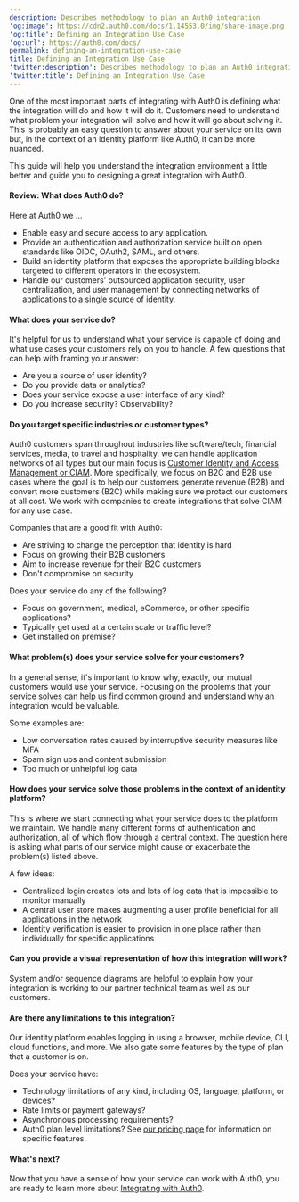 ```yaml
---
description: Describes methodology to plan an Auth0 integration
'og:image': https://cdn2.auth0.com/docs/1.14553.0/img/share-image.png
'og:title': Defining an Integration Use Case
'og:url': https://auth0.com/docs/
permalink: defining-an-integration-use-case
title: Defining an Integration Use Case
'twitter:description': Describes methodology to plan an Auth0 integration
'twitter:title': Defining an Integration Use Case
---
```

One of the most important parts of integrating with Auth0 is defining what the integration will do and how it will do it. Customers need to understand what problem your integration will solve and how it will go about solving it. This is probably an easy question to answer about your service on its own but, in the context of an identity platform like Auth0, it can be more nuanced.

This guide will help you understand the integration environment a little better and guide you to designing a great integration with Auth0.

#### Review: What does Auth0 do?

Here at Auth0 we ...

* Enable easy and secure access to any application.
* Provide an authentication and authorization service built on open standards like OIDC, OAuth2, <Tooltip tip="Security Assertion Markup Language (SAML): Standardized protocol allowing two parties to exchange authentication information without a password." cta="View Glossary" href="/docs/glossary?term=SAML">SAML</Tooltip>, and others.
* Build an identity platform that exposes the appropriate building blocks targeted to different operators in the ecosystem.
* Handle our customers' outsourced application security, user centralization, and user management by connecting networks of applications to a single source of identity.

#### What does your service do?

It's helpful for us to understand what your service is capable of doing and what use cases your customers rely on you to handle. A few questions that can help with framing your answer:

* Are you a source of user identity?
* Do you provide data or analytics?
* Does your service expose a user interface of any kind?
* Do you increase security? Observability?

#### Do you target specific industries or customer types?

Auth0 customers span throughout industries like software/tech, financial services, media, to travel and hospitality. we can handle application networks of all types but our main focus is [Customer Identity and Access Management or CIAM](https://auth0.com/blog/what-is-ciam/). More specifically, we focus on B2C and B2B use cases where the goal is to help our customers generate revenue (B2B) and convert more customers (B2C) while making sure we protect our customers at all cost. We work with companies to create integrations that solve CIAM for any use case.

Companies that are a good fit with Auth0:

* Are striving to change the perception that identity is hard
* Focus on growing their B2B customers
* Aim to increase revenue for their B2C customers
* Don't compromise on security

Does your service do any of the following?

* Focus on government, medical, eCommerce, or other specific applications?
* Typically get used at a certain scale or traffic level?
* Get installed on premise?

#### What problem(s) does your service solve for your customers?

In a general sense, it's important to know why, exactly, our mutual customers would use your service. Focusing on the problems that your service solves can help us find common ground and understand why an integration would be valuable.

Some examples are:

* Low conversation rates caused by interruptive security measures like <Tooltip tip="Multi-factor authentication (MFA): User authentication process that uses a factor in addition to username and password such as a code via SMS." cta="View Glossary" href="/docs/glossary?term=MFA">MFA</Tooltip>
* Spam sign ups and content submission
* Too much or unhelpful log data

#### How does your service solve those problems in the context of an identity platform?

This is where we start connecting what your service does to the platform we maintain. We handle many different forms of authentication and authorization, all of which flow through a central context. The question here is asking what parts of our service might cause or exacerbate the problem(s) listed above.

A few ideas:

* Centralized login creates lots and lots of log data that is impossible to monitor manually
* A central user store makes augmenting a user profile beneficial for all applications in the network
* Identity verification is easier to provision in one place rather than individually for specific applications

#### Can you provide a visual representation of how this integration will work?

System and/or sequence diagrams are helpful to explain how your integration is working to our partner technical team as well as our customers.

#### Are there any limitations to this integration?

Our identity platform enables logging in using a browser, mobile device, CLI, cloud functions, and more. We also gate some features by the type of plan that a customer is on.

Does your service have:

* Technology limitations of any kind, including OS, language, platform, or devices?
* Rate limits or payment gateways?
* Asynchronous processing requirements?
* Auth0 plan level limitations? See [our pricing page](https://auth0.com/pricing) for information on specific features.

#### What's next?

Now that you have a sense of how your service can work with Auth0, you are ready to learn more about [Integrating with Auth0](/docs/customize/integrations/marketplace-partners/introduction-to-integrating-with-auth0).